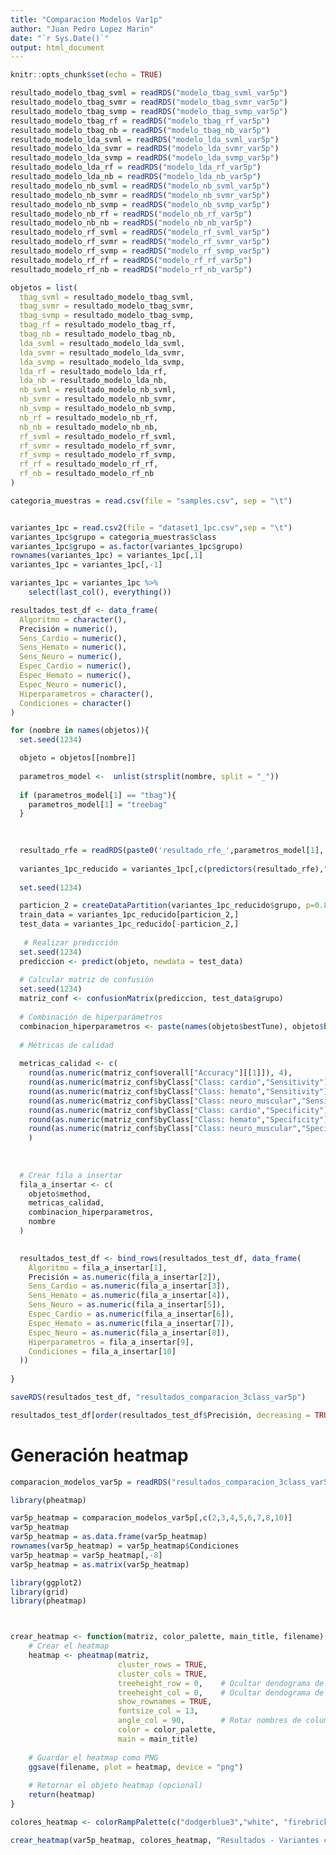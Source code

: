 ```yaml
---
title: "Comparacion Modelos Var1p"
author: "Juan Pedro Lopez Marin"
date: "`r Sys.Date()`"
output: html_document
---
```


```r
knitr::opts_chunk$set(echo = TRUE)
```

```r
resultado_modelo_tbag_svml = readRDS("modelo_tbag_svml_var5p")
resultado_modelo_tbag_svmr = readRDS("modelo_tbag_svmr_var5p")
resultado_modelo_tbag_svmp = readRDS("modelo_tbag_svmp_var5p")
resultado_modelo_tbag_rf = readRDS("modelo_tbag_rf_var5p")
resultado_modelo_tbag_nb = readRDS("modelo_tbag_nb_var5p")
resultado_modelo_lda_svml = readRDS("modelo_lda_svml_var5p")
resultado_modelo_lda_svmr = readRDS("modelo_lda_svmr_var5p")
resultado_modelo_lda_svmp = readRDS("modelo_lda_svmp_var5p")
resultado_modelo_lda_rf = readRDS("modelo_lda_rf_var5p")
resultado_modelo_lda_nb = readRDS("modelo_lda_nb_var5p")
resultado_modelo_nb_svml = readRDS("modelo_nb_svml_var5p")
resultado_modelo_nb_svmr = readRDS("modelo_nb_svmr_var5p")
resultado_modelo_nb_svmp = readRDS("modelo_nb_svmp_var5p")
resultado_modelo_nb_rf = readRDS("modelo_nb_rf_var5p")
resultado_modelo_nb_nb = readRDS("modelo_nb_nb_var5p")
resultado_modelo_rf_svml = readRDS("modelo_rf_svml_var5p")
resultado_modelo_rf_svmr = readRDS("modelo_rf_svmr_var5p")
resultado_modelo_rf_svmp = readRDS("modelo_rf_svmp_var5p")
resultado_modelo_rf_rf = readRDS("modelo_rf_rf_var5p")
resultado_modelo_rf_nb = readRDS("modelo_rf_nb_var5p")
```

```r
objetos = list(
  tbag_svml = resultado_modelo_tbag_svml,
  tbag_svmr = resultado_modelo_tbag_svmr,
  tbag_svmp = resultado_modelo_tbag_svmp,
  tbag_rf = resultado_modelo_tbag_rf,
  tbag_nb = resultado_modelo_tbag_nb,
  lda_svml = resultado_modelo_lda_svml,
  lda_svmr = resultado_modelo_lda_svmr,
  lda_svmp = resultado_modelo_lda_svmp,
  lda_rf = resultado_modelo_lda_rf,
  lda_nb = resultado_modelo_lda_nb,
  nb_svml = resultado_modelo_nb_svml,
  nb_svmr = resultado_modelo_nb_svmr,
  nb_svmp = resultado_modelo_nb_svmp,
  nb_rf = resultado_modelo_nb_rf,
  nb_nb = resultado_modelo_nb_nb,
  rf_svml = resultado_modelo_rf_svml,
  rf_svmr = resultado_modelo_rf_svmr,
  rf_svmp = resultado_modelo_rf_svmp,
  rf_rf = resultado_modelo_rf_rf,
  rf_nb = resultado_modelo_rf_nb
)
```

```r
categoria_muestras = read.csv(file = "samples.csv", sep = "\t")


variantes_1pc = read.csv2(file = "dataset1_1pc.csv",sep = "\t")
variantes_1pc$grupo = categoria_muestras$class
variantes_1pc$grupo = as.factor(variantes_1pc$grupo)
rownames(variantes_1pc) = variantes_1pc[,1]
variantes_1pc = variantes_1pc[,-1]

variantes_1pc = variantes_1pc %>%
    select(last_col(), everything())
```

```r
resultados_test_df <- data_frame(
  Algoritmo = character(),
  Precisión = numeric(),
  Sens_Cardio = numeric(),
  Sens_Hemato = numeric(),
  Sens_Neuro = numeric(),
  Espec_Cardio = numeric(),
  Espec_Hemato = numeric(),
  Espec_Neuro = numeric(),
  Hiperparametros = character(),
  Condiciones = character()
)

for (nombre in names(objetos)){
  set.seed(1234)

  objeto = objetos[[nombre]]
  
  parametros_model <-  unlist(strsplit(nombre, split = "_"))
  
  if (parametros_model[1] == "tbag"){
    parametros_model[1] = "treebag"
  }

  
  
  resultado_rfe = readRDS(paste0('resultado_rfe_',parametros_model[1],'_664'))
  
  variantes_1pc_reducido = variantes_1pc[,c(predictors(resultado_rfe),"grupo")]
  
  set.seed(1234)

  particion_2 = createDataPartition(variantes_1pc_reducido$grupo, p=0.85, list = FALSE)
  train_data = variantes_1pc_reducido[particion_2,]
  test_data = variantes_1pc_reducido[-particion_2,]
  
   # Realizar predicción
  set.seed(1234)
  prediccion <- predict(objeto, newdata = test_data)
  
  # Calcular matriz de confusión
  set.seed(1234)
  matriz_conf <- confusionMatrix(prediccion, test_data$grupo)
  
  # Combinación de hiperparámetros
  combinacion_hiperparametros <- paste(names(objeto$bestTune), objeto$bestTune, sep = "=", collapse = ", ")
  
  # Métricas de calidad
  
  metricas_calidad <- c(
    round(as.numeric(matriz_conf$overall["Accuracy"][[1]]), 4),
    round(as.numeric(matriz_conf$byClass["Class: cardio","Sensitivity"]), 4),
    round(as.numeric(matriz_conf$byClass["Class: hemato","Sensitivity"]), 4),
    round(as.numeric(matriz_conf$byClass["Class: neuro_muscular","Sensitivity"]), 4),
    round(as.numeric(matriz_conf$byClass["Class: cardio","Specificity"]), 4),
    round(as.numeric(matriz_conf$byClass["Class: hemato","Specificity"]), 4),
    round(as.numeric(matriz_conf$byClass["Class: neuro_muscular","Specificity"]), 4)
    )
  
  
  
  # Crear fila a insertar
  fila_a_insertar <- c(
    objeto$method,
    metricas_calidad,
    combinacion_hiperparametros,
    nombre
  )
  

  resultados_test_df <- bind_rows(resultados_test_df, data_frame(
    Algoritmo = fila_a_insertar[1],
    Precisión = as.numeric(fila_a_insertar[2]),
    Sens_Cardio = as.numeric(fila_a_insertar[3]),
    Sens_Hemato = as.numeric(fila_a_insertar[4]),
    Sens_Neuro = as.numeric(fila_a_insertar[5]),
    Espec_Cardio = as.numeric(fila_a_insertar[6]),
    Espec_Hemato = as.numeric(fila_a_insertar[7]),
    Espec_Neuro = as.numeric(fila_a_insertar[8]),
    Hiperparametros = fila_a_insertar[9],
    Condiciones = fila_a_insertar[10]
  ))
  
}

saveRDS(resultados_test_df, "resultados_comparacion_3class_var5p")

resultados_test_df[order(resultados_test_df$Precisión, decreasing = TRUE),]
```


# Generación heatmap 


```r
comparacion_modelos_var5p = readRDS("resultados_comparacion_3class_var5p")
```


```r
library(pheatmap)

var5p_heatmap = comparacion_modelos_var5p[,c(2,3,4,5,6,7,8,10)]
var5p_heatmap
var5p_heatmap = as.data.frame(var5p_heatmap)
rownames(var5p_heatmap) = var5p_heatmap$Condiciones
var5p_heatmap = var5p_heatmap[,-8]
var5p_heatmap = as.matrix(var5p_heatmap)
```

```r
library(ggplot2)
library(grid)
library(pheatmap)



crear_heatmap <- function(matriz, color_palette, main_title, filename) {
    # Crear el heatmap
    heatmap <- pheatmap(matriz, 
                        cluster_rows = TRUE,
                        cluster_cols = TRUE,
                        treeheight_row = 0,    # Ocultar dendograma de filas
                        treeheight_col = 0,    # Ocultar dendograma de columnas
                        show_rownames = TRUE,
                        fontsize_col = 13,
                        angle_col = 90,        # Rotar nombres de columnas 45 grados
                        color = color_palette,
                        main = main_title)
    
    # Guardar el heatmap como PNG
    ggsave(filename, plot = heatmap, device = "png")
    
    # Retornar el objeto heatmap (opcional)
    return(heatmap)
}

colores_heatmap <- colorRampPalette(c("dodgerblue3","white", "firebrick1"))(50)

```

```r
crear_heatmap(var5p_heatmap, colores_heatmap, "Resultados - Variantes con MAF local > 0.05", "heatmap var5p.png")
```

